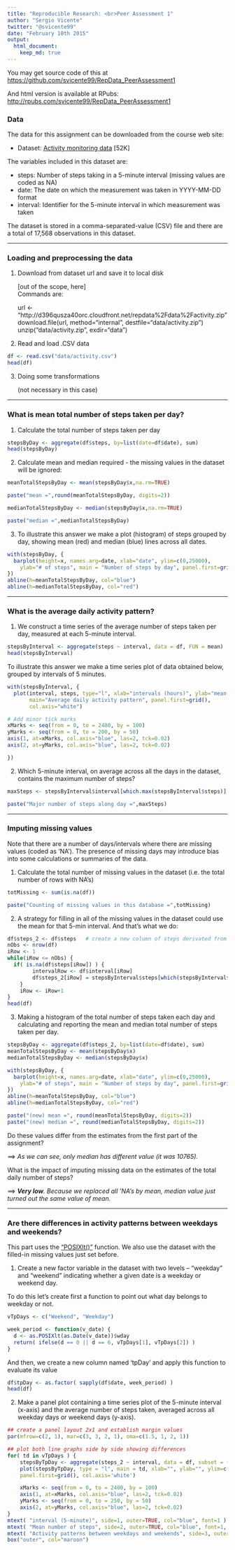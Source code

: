 ```yaml
---
title: "Reproducible Research: <br>Peer Assessment 1"
author: "Sergio Vicente"
twitter: "@svicente99"
date: "February 10th 2015"
output: 
  html_document:
    keep_md: true
---
```


You may get source code of this at <https://github.com/svicente99/RepData_PeerAssessment1> 

And html version is available at RPubs: <http://rpubs.com/svicente99/RepData_PeerAssessment1>

### Data

The data for this assignment can be downloaded from the course web site:

* Dataset: <a href="https://d396qusza40orc.cloudfront.net/repdata%2Fdata%2Factivity.zip">Activity monitoring data</a> [52K]

The variables included in this dataset are:

* steps: Number of steps taking in a 5-minute interval (missing values are coded as NA)
* date: The date on which the measurement was taken in YYYY-MM-DD format
* interval: Identifier for the 5-minute interval in which measurement was taken

The dataset is stored in a comma-separated-value (CSV) file and there are a total of 17,568 observations in this dataset.

---------

### Loading and preprocessing the data

1. Download from dataset url and save it to local disk

   [out of the scope, here] <br>
   Commands are: 
   
   url <- "http://d396qusza40orc.cloudfront.net/repdata%2Fdata%2Factivity.zip" <br>
   download.file(url, method="internal", destfile="data/activity.zip") <br>
   unzip("data/activity.zip", exdir="data") 
   
2. Read and load .CSV data 

```r
df <- read.csv("data/activity.csv")
head(df)
```
      
3. Doing some transformations

   (not necessary in this case)

---------

### What is mean total number of steps taken per day?

1. Calculate the total number of steps taken per day

```r
stepsByDay <- aggregate(df$steps, by=list(date=df$date), sum)
head(stepsByDay)
```

2. Calculate mean and median required - the missing values in the dataset will be ignored:

```r
meanTotalStepsByDay <- mean(stepsByDay$x,na.rm=TRUE)
```

```r
paste("mean =",round(meanTotalStepsByDay, digits=2))
```

```r
medianTotalStepsByDay <- median(stepsByDay$x,na.rm=TRUE)
```

```r
paste("median =",medianTotalStepsByDay)
```


3. To illustrate this answer we make a plot (histogram) of steps grouped by day, showing mean (red) and median (blue) lines across all dates.

```r
with(stepsByDay, {    
  barplot(height=x, names.arg=date, xlab="date", ylim=c(0,25000),
    ylab="# of steps", main = "Number of steps by day", panel.first=grid())
})
abline(h=meanTotalStepsByDay, col="blue")
abline(h=medianTotalStepsByDay, col="red")

```

---------

### What is the average daily activity pattern?

1. We construct a time series of the average number of steps taken per day, measured
at each 5-minute interval.

```r
stepsByInterval <- aggregate(steps ~ interval, data = df, FUN = mean)
head(stepsByInterval)
```

To illustrate this answer we make a time series plot of data obtained below, grouped by intervals of 5 minutes.

```r
with(stepsByInterval, {
  plot(interval, steps, type="l", xlab="intervals (hours)", ylab="mean of steps", 
       main="Average daily activity pattern", panel.first=grid(), 
       col.axis="white")

# Add minor tick marks
xMarks <- seq(from = 0, to = 2400, by = 100)
yMarks <- seq(from = 0, to = 200, by = 50)
axis(1, at=xMarks, col.axis="blue", las=2, tck=0.02)
axis(2, at=yMarks, col.axis="blue", las=2, tck=0.02)

})
```

2. Which 5-minute interval, on average across all the days in the dataset, contains the maximum number of steps?

```r
maxSteps <- stepsByInterval$interval[which.max(stepsByInterval$steps)]
```

```r
paste("Major number of steps along day =",maxSteps)
```

---------

### Imputing missing values

Note that there are a number of days/intervals where there are missing values (coded as 'NA'). The presence of missing days may introduce bias into some calculations or summaries of the data.

1. Calculate the total number of missing values in the dataset (i.e. the total number of rows with NA's)

```r
totMissing <- sum(is.na(df))
```

```r
paste("Counting of missing values in this database =",totMissing)
```


2. A strategy for filling in all of the missing values in the dataset could use the mean for that 5-min interval. And that's what we do:

```r
df$steps_2 <- df$steps   # create a new column of steps derivated from 1st one
nObs <- nrow(df)
iRow <- 1
while(iRow <= nObs) {
  if( is.na(df$steps[iRow]) ) {
		intervalRow <- df$interval[iRow]
		df$steps_2[iRow] = stepsByInterval$steps[which(stepsByInterval$interval==intervalRow)]
	}	
	iRow <- iRow+1
}
head(df)
```

3. Making a histogram of the total number of steps taken each day and calculating and reporting the mean and median total number of steps taken per day. 

```r
stepsByDay <- aggregate(df$steps_2, by=list(date=df$date), sum)
meanTotalStepsByDay <- mean(stepsByDay$x)
medianTotalStepsByDay <- median(stepsByDay$x)
```

```r
with(stepsByDay, {    
  barplot(height=x, names.arg=date, xlab="date", ylim=c(0,25000),
    ylab="# of steps", main = "Number of steps by day", panel.first=grid())
})
abline(h=meanTotalStepsByDay, col="blue")
abline(h=medianTotalStepsByDay, col="red")
```

```r
paste("(new) mean =", round(meanTotalStepsByDay, digits=2))
paste("(new) median =", round(medianTotalStepsByDay, digits=2))
```

Do these values differ from the estimates from the first part of the assignment? 

==> _As we can see, only median has different value (it was 10765)._

What is the impact of imputing missing data on the estimates of the total daily number of steps?

==> _**Very low**. Because we replaced all 'NA's by mean, median value just turned out the same value of mean._


---------

### Are there differences in activity patterns between weekdays and weekends?

This part uses the <a target="_blank" href="http://127.0.0.1:26327/library/base/html/as.POSIXlt.html">"POSIXlt()"</a> function. We also use the dataset with the filled-in missing values just set before.

1. Create a new factor variable in the dataset with two levels – “weekday” and “weekend” indicating whether a given date is a weekday or weekend day.

To do this let's create first a function to point out what day belongs to weekday or not.

```r
vTpDays <- c("Weekend", "Weekday")

week_period <- function(v_date) {
  d <- as.POSIXlt(as.Date(v_date))$wday
  return( ifelse(d == 0 || d == 6, vTpDays[1], vTpDays[2]) )
}
```

And then, we create a new column named 'tpDay' and apply this function to evaluate its value

```r
df$tpDay <- as.factor( sapply(df$date, week_period) )
head(df)
```


2. Make a panel plot containing a time series plot of the 5-minute interval (x-axis) and the average number of steps taken, averaged across all weekday days or weekend days (y-axis). 

```r
## create a panel layout 2x1 and establish margin values
par(mfrow=c(2, 1), mar=c(3, 3, 2, 1), oma=c(1.5, 1, 2, 1)) 

## plot both line graphs side by side showing differences
for( td in vTpDays ) {
    stepsByTpDay <- aggregate(steps_2 ~ interval, data = df, subset = (df$tpDay == td), FUN = mean)
    plot(stepsByTpDay, type = "l", main = td, xlab="", ylab="", ylim=c(0,250), xlim=c(0,2400), 
    panel.first=grid(), col.axis='white')

    xMarks <- seq(from = 0, to = 2400, by = 100)
    axis(1, at=xMarks, col.axis="blue", las=2, tck=0.02)
    yMarks <- seq(from = 0, to = 250, by = 50)
    axis(2, at=yMarks, col.axis="blue", las=2, tck=0.02)
}
mtext( "interval (5-minute)", side=1, outer=TRUE, col="blue", font=1 )  
mtext( "Mean number of steps", side=2, outer=TRUE, col="blue", font=1, cex=0.9 )  
mtext( "Activity patterns between weekdays and weekends", side=3, outer=TRUE, col="maroon", font=2 )  
box("outer", col="maroon") 
```

